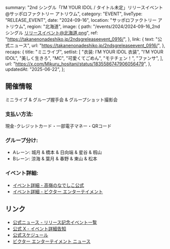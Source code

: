   summary:
    "2nd シングル「I’M YOUR IDOL / タイトル未定」リリースイベント@サッポロファクトリー アトリウム",
  category: "EVENT",
  liveType: "RELEASE_EVENT",
  date: "2024-09-16",
  location: "サッポロファクトリー アトリウム",
  region: "北海道",
  image: {
    path: "/events/2024/2024-09-16_2nd シングル リリースイベント@北海道.png",
    ref: "https://takanenonadeshiko.jp/2ndsgreleaseevent_0916/",
  },
  link: {
    text: "公式ニュース",
    url: "https://takanenonadeshiko.jp/2ndsgreleaseevent_0916/",
  },
  recaps: {
    title: "ミニライブ",
    setlist: [
      "衣装: I’M YOUR IDOL 衣装",
      "I’M YOUR IDOL",
      "美しく生きろ",
      "MC",
      "可愛くてごめん",
      "モテチェン！",
      "ファンサ",
    ],
    url: "https://x.com/Mikuru_hositani/status/1835586747906056479",
  },
  updatedAt: "2025-06-22",
};

## 開催情報

ミニライブ & グループ握手会 & グループショット撮影会

### 支払い方法:

現金･クレジットカード・一部電子マネー・QRコード

### グループ分け:

- Aレーン: 城月 & 橋本 & 日向端 & 星谷 & 籾山
- Bレーン: 涼海 & 葉月 & 春野 & 東山 & 松本

### イベント詳細:

- [イベント詳細 - 高嶺のなでしこ公式](https://takanenonadeshiko.jp/2ndsgreleaseevent_0916/)
- [イベント詳細 - ビクター エンターテイメント](https://www.jvcmusic.co.jp/-/News/A028511/19.html)

## リンク

- [公式ニュース - リリース記念イベント一覧](https://takanenonadeshiko.jp/2ndsgreleaseevent_all/)
- [公式 X - イベント詳細告知]()
- [公式スケジュール](https://takanenonadeshiko.jp/events/event/2ndシングル「タイトル未定」リリースイベント/)
- [ビクター エンターテイメント ニュース](https://www.jvcmusic.co.jp/-/News/A028511/16.html)
